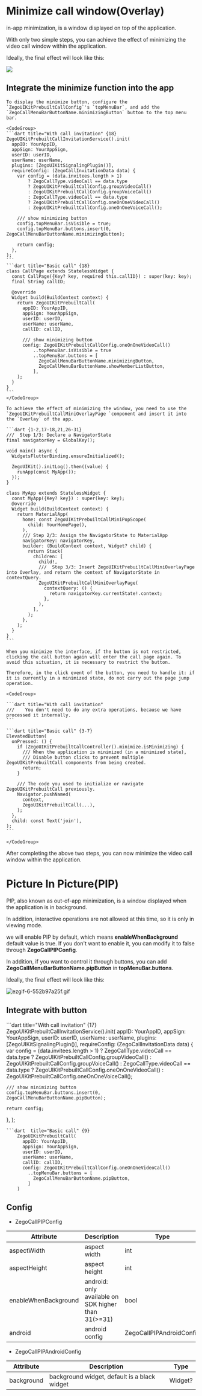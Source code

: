 # Minimize call window(Overlay)

in-app minimization, is a window displayed on top of the application. 

With only two simple steps, you can achieve the effect of minimizing the video call window within the application.

Ideally, the final effect will look like this:

<Frame width="400" height="auto" caption="">
  <img src="https://media-resource.spreading.io/5fa3f99cda659c8c9f2907cbb0242e6c/workspace86/call_mini.gif" />
</Frame>


## Integrate the minimize function into the app

<Steps>

  <Step title="Display the minimize button">

    To display the minimize button, configure the `ZegoUIKitPrebuiltCallConfig`'s `topMenuBar`, and add the `ZegoCallMenuBarButtonName.minimizingButton` button to the top menu bar.

    <CodeGroup>
    ```dart title="With call invitation" {18}
    ZegoUIKitPrebuiltCallInvitationService().init(
      appID: YourAppID,
      appSign: YourAppSign,
      userID: userID,
      userName: userName,
      plugins: [ZegoUIKitSignalingPlugin()],
      requireConfig: (ZegoCallInvitationData data) {
        var config = (data.invitees.length > 1)
            ? ZegoCallType.videoCall == data.type
            ? ZegoUIKitPrebuiltCallConfig.groupVideoCall()
            : ZegoUIKitPrebuiltCallConfig.groupVoiceCall()
            : ZegoCallType.videoCall == data.type
            ? ZegoUIKitPrebuiltCallConfig.oneOnOneVideoCall()
            : ZegoUIKitPrebuiltCallConfig.oneOnOneVoiceCall();

        /// show minimizing button
        config.topMenuBar.isVisible = true;
        config.topMenuBar.buttons.insert(0, ZegoCallMenuBarButtonName.minimizingButton);

        return config;
      },
    );
    ```
    ```dart title="Basic call" {18}
    class CallPage extends StatelessWidget {
      const CallPage({Key? key, required this.callID}) : super(key: key);
      final String callID;

      @override
      Widget build(BuildContext context) {
        return ZegoUIKitPrebuiltCall(
          appID: YourAppID,
          appSign: YourAppSign,
          userID: userID,
          userName: userName,
          callID: callID,

          /// show minimizing button
          config: ZegoUIKitPrebuiltCallConfig.oneOnOneVideoCall()
              ..topMenuBar.isVisible = true
              ..topMenuBar.buttons = [
                ZegoCallMenuBarButtonName.minimizingButton,
                ZegoCallMenuBarButtonName.showMemberListButton,
              ],
        );
      }
    }
    ```
    </CodeGroup>

  </Step>

  <Step title="Configure the Overlay">

    To achieve the effect of minimizing the window, you need to use the `ZegoUIKitPrebuiltCallMiniOverlayPage `component and insert it into the `Overlay` of the app.

    ```dart {1-2,17-18,21,26-31}
    ///  Step 1/3: Declare a NavigatorState
    final navigatorKey = GlobalKey();

    void main() async {
      WidgetsFlutterBinding.ensureInitialized();

      ZegoUIKit().initLog().then((value) {
        runApp(const MyApp());
      });
    }

    class MyApp extends StatelessWidget {
      const MyApp({Key? key}) : super(key: key);
      @override
      Widget build(BuildContext context) {
        return MaterialApp(
          home: const ZegoUIKitPrebuiltCallMiniPopScope(
            child: YourHomePage(),
          ),
          /// Step 2/3: Assign the NavigatorState to MaterialApp
          navigatorKey: navigatorKey,
          builder: (BuildContext context, Widget? child) {
            return Stack(
              children: [
                child!,
                ///  Step 3/3: Insert ZegoUIKitPrebuiltCallMiniOverlayPage into Overlay, and return the context of NavigatorState in contextQuery.
                ZegoUIKitPrebuiltCallMiniOverlayPage(
                  contextQuery: () {
                    return navigatorKey.currentState!.context;
                  },
                ),
              ],
            );
          },
        );
      }
    }
    ```
  </Step>

  <Step title="Prevent building multiple ZegoUIKitPrebuiltCall">

    When you minimize the interface, if the button is not restricted, clicking the call button again will enter the call page again. To avoid this situation, it is necessary to restrict the button.

    Therefore, in the click event of the button, you need to handle it: if it is currently in a minimized state, do not carry out the page jump operation.

    <CodeGroup>

    ```dart title="With call invitation"
    ///    You don't need to do any extra operations, because we have processed it internally.
    ```

    ```dart title="Basic call" {3-7}
    ElevatedButton(
      onPressed: () {
        if (ZegoUIKitPrebuiltCallController().minimize.isMinimizing) {
          /// When the application is minimized (in a minimized state),
          /// Disable button clicks to prevent multiple ZegoUIKitPrebuiltCall components from being created.
          return;
        }

        /// The code you used to initialize or navigate ZegoUIKitPrebuiltCall previously.
        Navigator.pushNamed(
          context,
          ZegoUIKitPrebuiltCall(...),
        );
      },
      child: const Text('join'),
    );
    ```

    </CodeGroup>

  </Step>

</Steps>

After completing the above two steps, you can now minimize the video call window within the application.

# Picture In Picture(PIP)

PIP, also known as out-of-app minimization, is a window displayed when the application is in background. 

In addition, interactive operations are not allowed at this time, so it is only in viewing mode.

we will enable PIP by default, which means **enableWhenBackground** default value is true. If you don't want to enable it, you can modify it to false through **ZegoCallPIPConfig**. 

In addition, if you want to control it through buttons, you can add **ZegoCallMenuBarButtonName.pipButton** in **topMenuBar.buttons**.


Ideally, the final effect will look like this:

<Frame width="400" height="auto" caption="">
  <img src="https://media-resource.spreading.io/docuo/workspace564/27e54a759d23575969552654cb45bf89/430cfc06a4.gif" alt="ezgif-6-552b97a25f.gif"/>
</Frame>

## Integrate with button

<CodeGroup>
```dart title="With call invitation" {17}
ZegoUIKitPrebuiltCallInvitationService().init(
  appID: YourAppID,
  appSign: YourAppSign,
  userID: userID,
  userName: userName,
  plugins: [ZegoUIKitSignalingPlugin()],
  requireConfig: (ZegoCallInvitationData data) {
    var config = (data.invitees.length > 1)
        ? ZegoCallType.videoCall == data.type
        ? ZegoUIKitPrebuiltCallConfig.groupVideoCall()
        : ZegoUIKitPrebuiltCallConfig.groupVoiceCall()
        : ZegoCallType.videoCall == data.type
        ? ZegoUIKitPrebuiltCallConfig.oneOnOneVideoCall()
        : ZegoUIKitPrebuiltCallConfig.oneOnOneVoiceCall();

    /// show minimizing button
    config.topMenuBar.buttons.insert(0, ZegoCallMenuBarButtonName.pipButton);

    return config;
  },
);
```
```dart  title="Basic call" {9}
    ZegoUIKitPrebuiltCall(
      appID: YourAppID,
      appSign: YourAppSign,
      userID: userID,
      userName: userName,
      callID: callID,
      config: ZegoUIKitPrebuiltCallConfig.oneOnOneVideoCall()
        ..topMenuBar.buttons = [
          ZegoCallMenuBarButtonName.pipButton,
        ]
    )
```
</CodeGroup>

## Config

-  ZegoCallPIPConfig

 | Attribute | Description | Type |
 | --------- | --------- | --------- |
 | aspectWidth  | aspect width | int |
 | aspectHeight     | aspect height  | int |
 | enableWhenBackground | android: only available on SDK higher than 31(>=31) | bool |
 | android | android config | ZegoCallPIPAndroidConfig |

- ZegoCallPIPAndroidConfig

 | Attribute | Description | Type |
 | --------- | --------- | --------- |
 | background  | background widget, default is a black widget | Widget? |